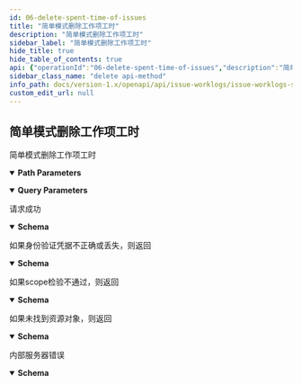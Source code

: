 ```yaml
---
id: 06-delete-spent-time-of-issues
title: "简单模式删除工作项工时"
description: "简单模式删除工作项工时"
sidebar_label: "简单模式删除工作项工时"
hide_title: true
hide_table_of_contents: true
api: {"operationId":"06-delete-spent-time-of-issues","description":"简单模式删除工作项工时","security":[{"oauth2":["write:project:issue-timeSpent"]}],"parameters":[{"name":"teamID","in":"query","description":"团队ID","required":true,"schema":{"type":"string"}},{"name":"issueID","in":"path","description":"工作项ID","required":true,"schema":{"type":"string"}},{"name":"timesSpentID","in":"path","description":"工时ID","required":true,"schema":{"type":"string"}}],"responses":{"200":{"description":"请求成功","content":{"application/json":{"schema":{"description":"简单模式下删除工作项工时的返回结果","type":"object","properties":{"result":{"type":"string","description":"本次请求结果,SUCCESS|FAIL"},"errorCode":{"type":"string","description":"本次请求错误码"},"errorMsg":{"type":"string","description":"本次请求错误信息"}},"example":[{"result":"SUCCESS"},{"result":"FAIL","errorCode":"Forbidden","errorMsg":"Unable to times estimated in summary mode"},{"result":"FAIL","errorCode":"MissingParameter","errorMsg":"MissingParameter teamID"},{"result":"FAIL","errorCode":"InvalidParameter","errorMsg":"InvalidParameter IssueWorkLog Hours Empty"},{"result":"FAIL","errorCode":"InvalidParameter","errorMsg":"InvalidParameter IssueWorkLog Hours TooLong"},{"result":"FAIL","errorCode":"NotFound","errorMsg":"NotFound Issue"},{"result":"FAIL","errorCode":"NotFound","errorMsg":"NotFound timesSpentID"},{"result":"FAIL","errorCode":"NotFound","errorMsg":"NotFound Container"},{"result":"FAIL","errorCode":"AccessDenied","errorMsg":"AccessDenied Issue"},{"result":"FAIL","errorCode":"Internal Server Error","errorMsg":"Internal Server Error"},{"result":"FAIL","errorCode":"PermissionDenied","errorMsg":"PermissionDenied super_administrator"}],"title":"DeleteTimesSpentResponse"}}}},"401":{"description":"如果身份验证凭据不正确或丢失，则返回","content":{"application/json":{"schema":{"description":"Access token 无效","type":"object","properties":{"result":{"type":"string","description":"本次请求结果,SUCCESS|FAIL"},"errorCode":{"type":"string","description":"本次请求错误码"},"errorMsg":{"type":"string","description":"本次请求错误信息"}},"example":{"result":"FAIL","errorCode":"Unauthorized","errorMsg":"Access token is invalid"},"title":"BadResponse401"}}}},"403":{"description":"如果scope检验不通过，则返回","content":{"application/json":{"schema":{"description":"scope 无效","type":"object","properties":{"result":{"type":"string","description":"本次请求结果,SUCCESS|FAIL"},"errorCode":{"type":"string","description":"本次请求错误码"},"errorMsg":{"type":"string","description":"本次请求错误信息"}},"example":{"result":"FAIL","errorCode":"Forbidden","errorMsg":"Scope is invalid"},"title":"BadResponse403"}}}},"404":{"description":"如果未找到资源对象，则返回","content":{"application/json":{"schema":{"description":"未找到对应的资源｜接口不存在","type":"object","properties":{"result":{"type":"string","description":"本次请求结果,SUCCESS|FAIL"},"errorCode":{"type":"string","description":"本次请求错误码"},"errorMsg":{"type":"string","description":"本次请求错误信息"}},"example":{"result":"FAIL","errorCode":"NotFound","errorMsg":"Not Found"},"title":"BadResponse404"}}}},"500":{"description":"内部服务器错误","content":{"application/json":{"schema":{"description":"内部服务错误","type":"object","properties":{"result":{"type":"string","description":"本次请求结果,SUCCESS|FAIL"},"errorCode":{"type":"string","description":"本次请求错误码"},"errorMsg":{"type":"string","description":"本次请求错误信息"}},"example":{"result":"FAIL","errorCode":"Internal Server Error","errorMsg":"Internal Server Error"},"title":"BadResponse500"}}}}},"method":"delete","path":"/project/issues/{issueID}/workLog/simple/timesSpent/{timesSpentID}","servers":[{"url":"https://your-domain/openapi/v2"},{"url":"http://your-domain/openapi/v2"}],"securitySchemes":{"oauth2":{"type":"oauth2","flows":{"authorizationCode":{"authorizationUrl":"https://your-domain/oauth2/authorize","tokenUrl":"https://your-domain/oauth2/token","scopes":{"write:project:issue-timeEstimated":"新增、修改、删除工作项预估工时","write:project:issue-timeRemaining":"新增、修改、删除工作项剩余工时","write:project:issue-timeSpent":"新增、修改、删除工作项登记工时","read:project:issue-timeSpent":"获取工作项的登记工时信息"}}}}},"info":{"title":"Simple mode issue worklog","version":"1.0","description":"此资源代表工作项工时。使用它来获取、创建、更新和删除工作项工时。\n"},"postman":{"name":"简单模式删除工作项工时","description":{"content":"简单模式删除工作项工时","type":"text/plain"},"url":{"path":["project","issues",":issueID","workLog","simple","timesSpent",":timesSpentID"],"host":["{{baseUrl}}"],"query":[{"disabled":false,"description":{"content":"(Required) 团队ID","type":"text/plain"},"key":"teamID","value":""}],"variable":[{"disabled":false,"description":{"content":"(Required) 工作项ID","type":"text/plain"},"type":"any","value":"","key":"issueID"},{"disabled":false,"description":{"content":"(Required) 工时ID","type":"text/plain"},"type":"any","value":"","key":"timesSpentID"}]},"header":[{"key":"Accept","value":"application/json"}],"method":"DELETE","auth":{"type":"oauth2","oauth2":[]}}}
sidebar_class_name: "delete api-method"
info_path: docs/version-1.x/openapi/api/issue-worklogs/issue-worklogs-simple-mode/simple-mode-issue-worklog
custom_edit_url: null
---
```



## 简单模式删除工作项工时



简单模式删除工作项工时

<details style={{"marginBottom":"1rem"}} data-collapsed={false} open={true}><summary style={{}}><strong>Path Parameters</strong></summary><div><ul><ParamsItem className={"paramsItem"} param={{"name":"issueID","in":"path","description":"工作项ID","required":true,"schema":{"type":"string"}}}></ParamsItem><ParamsItem className={"paramsItem"} param={{"name":"timesSpentID","in":"path","description":"工时ID","required":true,"schema":{"type":"string"}}}></ParamsItem></ul></div></details><details style={{"marginBottom":"1rem"}} data-collapsed={false} open={true}><summary style={{}}><strong>Query Parameters</strong></summary><div><ul><ParamsItem className={"paramsItem"} param={{"name":"teamID","in":"query","description":"团队ID","required":true,"schema":{"type":"string"}}}></ParamsItem></ul></div></details><div><ApiTabs><TabItem label={"200"} value={"200"}><div>

请求成功

</div><div><MimeTabs schemaType={"response"}><TabItem label={"application/json"} value={"application/json"}><SchemaTabs><TabItem label={"Schema"} value={"Schema"}><details style={{}} data-collapsed={false} open={true}><summary style={{"textAlign":"left"}}><strong>Schema</strong></summary><div style={{"textAlign":"left","marginLeft":"1rem"}}></div><ul style={{"marginLeft":"1rem"}}><SchemaItem collapsible={false} name={"result"} required={false} schemaName={"string"} qualifierMessage={undefined} schema={{"type":"string","description":"本次请求结果,SUCCESS|FAIL"}}></SchemaItem><SchemaItem collapsible={false} name={"errorCode"} required={false} schemaName={"string"} qualifierMessage={undefined} schema={{"type":"string","description":"本次请求错误码"}}></SchemaItem><SchemaItem collapsible={false} name={"errorMsg"} required={false} schemaName={"string"} qualifierMessage={undefined} schema={{"type":"string","description":"本次请求错误信息"}}></SchemaItem></ul></details></TabItem><TabItem label={"Example (from schema)"} value={"Example (from schema)"}><ResponseSamples responseExample={"[\n  {\n    \"result\": \"SUCCESS\"\n  },\n  {\n    \"result\": \"FAIL\",\n    \"errorCode\": \"Forbidden\",\n    \"errorMsg\": \"Unable to times estimated in summary mode\"\n  },\n  {\n    \"result\": \"FAIL\",\n    \"errorCode\": \"MissingParameter\",\n    \"errorMsg\": \"MissingParameter teamID\"\n  },\n  {\n    \"result\": \"FAIL\",\n    \"errorCode\": \"InvalidParameter\",\n    \"errorMsg\": \"InvalidParameter IssueWorkLog Hours Empty\"\n  },\n  {\n    \"result\": \"FAIL\",\n    \"errorCode\": \"InvalidParameter\",\n    \"errorMsg\": \"InvalidParameter IssueWorkLog Hours TooLong\"\n  },\n  {\n    \"result\": \"FAIL\",\n    \"errorCode\": \"NotFound\",\n    \"errorMsg\": \"NotFound Issue\"\n  },\n  {\n    \"result\": \"FAIL\",\n    \"errorCode\": \"NotFound\",\n    \"errorMsg\": \"NotFound timesSpentID\"\n  },\n  {\n    \"result\": \"FAIL\",\n    \"errorCode\": \"NotFound\",\n    \"errorMsg\": \"NotFound Container\"\n  },\n  {\n    \"result\": \"FAIL\",\n    \"errorCode\": \"AccessDenied\",\n    \"errorMsg\": \"AccessDenied Issue\"\n  },\n  {\n    \"result\": \"FAIL\",\n    \"errorCode\": \"Internal Server Error\",\n    \"errorMsg\": \"Internal Server Error\"\n  },\n  {\n    \"result\": \"FAIL\",\n    \"errorCode\": \"PermissionDenied\",\n    \"errorMsg\": \"PermissionDenied super_administrator\"\n  }\n]"} language={"json"}></ResponseSamples></TabItem></SchemaTabs></TabItem></MimeTabs></div></TabItem><TabItem label={"401"} value={"401"}><div>

如果身份验证凭据不正确或丢失，则返回

</div><div><MimeTabs schemaType={"response"}><TabItem label={"application/json"} value={"application/json"}><SchemaTabs><TabItem label={"Schema"} value={"Schema"}><details style={{}} data-collapsed={false} open={true}><summary style={{"textAlign":"left"}}><strong>Schema</strong></summary><div style={{"textAlign":"left","marginLeft":"1rem"}}></div><ul style={{"marginLeft":"1rem"}}><SchemaItem collapsible={false} name={"result"} required={false} schemaName={"string"} qualifierMessage={undefined} schema={{"type":"string","description":"本次请求结果,SUCCESS|FAIL"}}></SchemaItem><SchemaItem collapsible={false} name={"errorCode"} required={false} schemaName={"string"} qualifierMessage={undefined} schema={{"type":"string","description":"本次请求错误码"}}></SchemaItem><SchemaItem collapsible={false} name={"errorMsg"} required={false} schemaName={"string"} qualifierMessage={undefined} schema={{"type":"string","description":"本次请求错误信息"}}></SchemaItem></ul></details></TabItem><TabItem label={"Example (from schema)"} value={"Example (from schema)"}><ResponseSamples responseExample={"{\n  \"result\": \"FAIL\",\n  \"errorCode\": \"Unauthorized\",\n  \"errorMsg\": \"Access token is invalid\"\n}"} language={"json"}></ResponseSamples></TabItem></SchemaTabs></TabItem></MimeTabs></div></TabItem><TabItem label={"403"} value={"403"}><div>

如果scope检验不通过，则返回

</div><div><MimeTabs schemaType={"response"}><TabItem label={"application/json"} value={"application/json"}><SchemaTabs><TabItem label={"Schema"} value={"Schema"}><details style={{}} data-collapsed={false} open={true}><summary style={{"textAlign":"left"}}><strong>Schema</strong></summary><div style={{"textAlign":"left","marginLeft":"1rem"}}></div><ul style={{"marginLeft":"1rem"}}><SchemaItem collapsible={false} name={"result"} required={false} schemaName={"string"} qualifierMessage={undefined} schema={{"type":"string","description":"本次请求结果,SUCCESS|FAIL"}}></SchemaItem><SchemaItem collapsible={false} name={"errorCode"} required={false} schemaName={"string"} qualifierMessage={undefined} schema={{"type":"string","description":"本次请求错误码"}}></SchemaItem><SchemaItem collapsible={false} name={"errorMsg"} required={false} schemaName={"string"} qualifierMessage={undefined} schema={{"type":"string","description":"本次请求错误信息"}}></SchemaItem></ul></details></TabItem><TabItem label={"Example (from schema)"} value={"Example (from schema)"}><ResponseSamples responseExample={"{\n  \"result\": \"FAIL\",\n  \"errorCode\": \"Forbidden\",\n  \"errorMsg\": \"Scope is invalid\"\n}"} language={"json"}></ResponseSamples></TabItem></SchemaTabs></TabItem></MimeTabs></div></TabItem><TabItem label={"404"} value={"404"}><div>

如果未找到资源对象，则返回

</div><div><MimeTabs schemaType={"response"}><TabItem label={"application/json"} value={"application/json"}><SchemaTabs><TabItem label={"Schema"} value={"Schema"}><details style={{}} data-collapsed={false} open={true}><summary style={{"textAlign":"left"}}><strong>Schema</strong></summary><div style={{"textAlign":"left","marginLeft":"1rem"}}></div><ul style={{"marginLeft":"1rem"}}><SchemaItem collapsible={false} name={"result"} required={false} schemaName={"string"} qualifierMessage={undefined} schema={{"type":"string","description":"本次请求结果,SUCCESS|FAIL"}}></SchemaItem><SchemaItem collapsible={false} name={"errorCode"} required={false} schemaName={"string"} qualifierMessage={undefined} schema={{"type":"string","description":"本次请求错误码"}}></SchemaItem><SchemaItem collapsible={false} name={"errorMsg"} required={false} schemaName={"string"} qualifierMessage={undefined} schema={{"type":"string","description":"本次请求错误信息"}}></SchemaItem></ul></details></TabItem><TabItem label={"Example (from schema)"} value={"Example (from schema)"}><ResponseSamples responseExample={"{\n  \"result\": \"FAIL\",\n  \"errorCode\": \"NotFound\",\n  \"errorMsg\": \"Not Found\"\n}"} language={"json"}></ResponseSamples></TabItem></SchemaTabs></TabItem></MimeTabs></div></TabItem><TabItem label={"500"} value={"500"}><div>

内部服务器错误

</div><div><MimeTabs schemaType={"response"}><TabItem label={"application/json"} value={"application/json"}><SchemaTabs><TabItem label={"Schema"} value={"Schema"}><details style={{}} data-collapsed={false} open={true}><summary style={{"textAlign":"left"}}><strong>Schema</strong></summary><div style={{"textAlign":"left","marginLeft":"1rem"}}></div><ul style={{"marginLeft":"1rem"}}><SchemaItem collapsible={false} name={"result"} required={false} schemaName={"string"} qualifierMessage={undefined} schema={{"type":"string","description":"本次请求结果,SUCCESS|FAIL"}}></SchemaItem><SchemaItem collapsible={false} name={"errorCode"} required={false} schemaName={"string"} qualifierMessage={undefined} schema={{"type":"string","description":"本次请求错误码"}}></SchemaItem><SchemaItem collapsible={false} name={"errorMsg"} required={false} schemaName={"string"} qualifierMessage={undefined} schema={{"type":"string","description":"本次请求错误信息"}}></SchemaItem></ul></details></TabItem><TabItem label={"Example (from schema)"} value={"Example (from schema)"}><ResponseSamples responseExample={"{\n  \"result\": \"FAIL\",\n  \"errorCode\": \"Internal Server Error\",\n  \"errorMsg\": \"Internal Server Error\"\n}"} language={"json"}></ResponseSamples></TabItem></SchemaTabs></TabItem></MimeTabs></div></TabItem></ApiTabs></div>